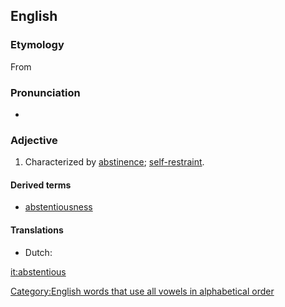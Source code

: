==English==

===Etymology===
From {{suffix|abstention|ous|lang=en}}

===Pronunciation===
* {{a|US}} {{IPA|/æbˈstɛn.ʃəs/|/əbˈstɛn.ʃəs/|lang=en}}

===Adjective===
{{en-adj}}

# Characterized by [[abstinence]]; [[self-restraint]].

====Derived terms====
* [[abstentiousness]]

====Translations====
{{trans-top|abstemious}}
* Dutch: {{t|nl|(zich) onthoudend}}
{{trans-mid}}
{{trans-bottom}}

[[Category:English words that use all vowels in alphabetical order]]

[[it:abstentious]]